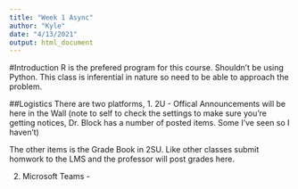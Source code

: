 ---
title: "Week 1 Async"
author: "Kyle"
date: "4/13/2021"
output: html_document
---

#Introduction
R is the prefered program for this course. Shouldn't be using Python. This class is inferential in nature so need to be able to approach the problem.

##Logistics
There are two platforms,
1. 2U - Offical Announcements will be here in the Wall (note to self to check the settings to make sure you're getting notices, Dr. Block has a number of posted items. Some I've seen so I haven't)

The other items is the Grade Book in 2SU. Like other classes submit homwork to the LMS and the professor will post grades here.

2. Microsoft Teams - 